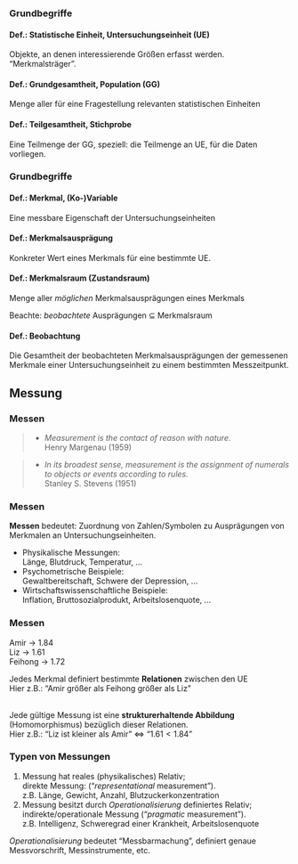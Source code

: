 ### Grundbegriffe

:::{.block}
#### Def.: **Statistische Einheit, Untersuchungseinheit** (UE)  
Objekte, an denen interessierende Größen erfasst werden. "Merkmalsträger".
:::

:::{.block}
#### Def.: **Grundgesamtheit,  Population** (GG)  
Menge aller für eine Fragestellung relevanten statistischen Einheiten
:::

:::{.block}
#### Def.:  **Teilgesamtheit, Stichprobe**  
Eine Teilmenge der GG, speziell: die Teilmenge an UE, für die Daten vorliegen.
:::

### Grundbegriffe

:::{.block}
#### Def.: **Merkmal, (Ko-)Variable**  
Eine messbare Eigenschaft der Untersuchungseinheiten 
:::

:::{.block}
#### Def.: **Merkmalsausprägung**
Konkreter Wert eines Merkmals für eine bestimmte UE.
:::

:::{.block}
#### Def.: **Merkmalsraum** (Zustandsraum)
Menge aller *möglichen* Merkmalsausprägungen eines Merkmals
:::
Beachte: *beobachtete* Ausprägungen $\subseteq$ Merkmalsraum

:::{.block}
#### Def.: **Beobachtung**
Die Gesamtheit der beobachteten Merkmalsausprägungen der gemessenen Merkmale einer Untersuchungseinheit zu einem bestimmten Messzeitpunkt.
:::

\note{s. kasten Fahrmeir S. 15}

## Messung

### Messen

>- *Measurement is the contact of reason with nature.*  
Henry Margenau (1959)

>- *In its broadest sense, measurement is the assignment of numerals to objects or events according to rules.*  
Stanley S. Stevens (1951)

### Messen

**Messen** bedeutet: Zuordnung von Zahlen/Symbolen zu Ausprägungen von Merkmalen an Untersuchungseinheiten.

-  Physikalische Messungen:  
   Länge, Blutdruck, Temperatur, ...  
-  Psychometrische Beispiele:  
   Gewaltbereitschaft, Schwere der Depression, ...
-  Wirtschaftswissenschaftliche Beispiele:  
   Inflation, Bruttosozialprodukt, Arbeitslosenquote, ...

### Messen

Amir $\longrightarrow$ 1.84  
Liz $\longrightarrow$ 1.61  
Feihong $\longrightarrow$ 1.72  

Jedes Merkmal definiert bestimmte **Relationen** zwischen den UE  
Hier z.B.: "Amir größer als Feihong größer als Liz"  
\ 

Jede gültige Messung ist eine **strukturerhaltende Abbildung** (Homomorphismus) bezüglich dieser Relationen.  
Hier z.B.: "Liz ist kleiner als Amir" $\iff$ "$1.61 < 1.84$"


### Typen von Messungen

1.  Messung hat reales (physikalisches) Relativ;  
    direkte Messung: ("*representational* measurement").  
    z.B. Länge, Gewicht, Anzahl, Blutzuckerkonzentration
2.  Messung besitzt durch *Operationalisierung* definiertes Relativ;  
    indirekte/operationale Messung  ("*pragmatic* measurement").  
    z.B. Intelligenz, Schweregrad einer Krankheit, Arbeitslosenquote

*Operationalisierung* bedeutet "Messbarmachung", definiert genaue Messvorschrift, Messinstrumente, etc.

